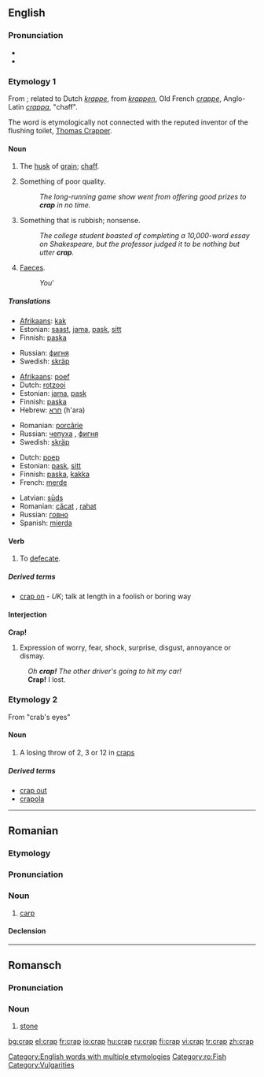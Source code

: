 ==English==

===Pronunciation===
*{{IPA|/kræp/}}
*{{rhymes|æp}}

===Etymology 1===
From {{ME.}}; related to Dutch ''[[krappe]]'', from ''[[krappen]]'', Old French ''[[crappe]]'', Anglo-Latin ''[[crappa]]'', "chaff".

The word is etymologically not connected with the reputed inventor of the flushing toilet, [[w:Thomas Crapper|Thomas Crapper]].

====Noun====
{{en-noun}}

# {{context|obsolete}} The [[husk]] of [[grain]]; [[chaff]].
# {{slang}} Something of poor quality.
#: ''The long-running game show went from offering good prizes to '''crap''' in no time.''
# {{slang|vulgar}} Something that is rubbish; nonsense.
#: ''The college student boasted of completing a 10,000-word essay on Shakespeare, but the professor judged it to be nothing but utter '''crap'''.''
# {{slang|vulgar}} [[faeces|Faeces]].
#:  ''You'''
=====Translations=====
{{trans-top|husk of grain}}
{{trans-mid}}
{{trans-bottom}}

{{trans-top|something of poor quality}}
*[[Afrikaans]]: [[kak]]
*Estonian: [[saast]], [[jama]], [[pask]], [[sitt]]
*Finnish: [[paska]]
{{trans-mid}}
*Russian: [[фигня]] {{f}}
*Swedish: [[skräp]] {{n}}
{{trans-bottom}}

{{trans-top|nonsense}}
*[[Afrikaans]]: [[poef]]
*Dutch: [[rotzooi]]
*Estonian: [[jama]], [[pask]]
*Finnish: [[paska]]
*Hebrew: [[חרא]] (h'ara)
{{trans-mid}}
*Romanian: [[porcărie]]
*Russian: [[чепуха]] {{f}}, [[фигня]] {{f}}
*Swedish: [[skräp]] {{n}}
{{trans-bottom}}

{{trans-top|excrement}}
*Dutch: [[poep]]
*Estonian: [[pask]], [[sitt]]
*Finnish: [[paska]], [[kakka]]
*French: [[merde]]
{{trans-mid}}
*Latvian: [[sūds]] {{m}}
*Romanian: [[căcat]] {{m}}, [[rahat]] {{m}}
*Russian: [[говно]]
*Spanish: [[mierda]]
{{trans-bottom}}

====Verb====
{{en-verb|crap|p|ing}}

# {{slang}} To [[defecate]].

=====Derived terms=====
* [[crap on]] - ''UK''; talk at length in a foolish or boring way

====Interjection====
'''Crap!'''

# {{slang}} Expression of worry, fear, shock, surprise, disgust, annoyance or dismay.
: ''Oh '''crap!''' The other driver's going to hit my car!''
: '''Crap!''' I lost.

===Etymology 2===
From "crab's eyes"

====Noun====
{{en-noun}}

# A losing throw of 2, 3 or 12 in [[craps]]

=====Derived terms=====
*[[crap out]]
*[[crapola]]

[[Category:English words with multiple etymologies]]

----

==Romanian==

===Etymology===
{{Bg.|ro}} {{Cyrl|[[крап]]}}

===Pronunciation===
{{IPA|[krap]|lang=ro}}

===Noun===
{{ro-noun|gend=m|pl=crapi}}

# [[carp]]

====Declension====
{{ro-noun-m}}

[[Category:ro:Fish]]

----

==Romansch==

===Pronunciation===
{{IPA|[krap]|lang=rm}}

===Noun===
{{rm-noun|m}}

# [[stone]]

[[Category:Vulgarities]]

[[bg:crap]]
[[el:crap]]
[[fr:crap]]
[[io:crap]]
[[hu:crap]]
[[ru:crap]]
[[fi:crap]]
[[vi:crap]]
[[tr:crap]]
[[zh:crap]]